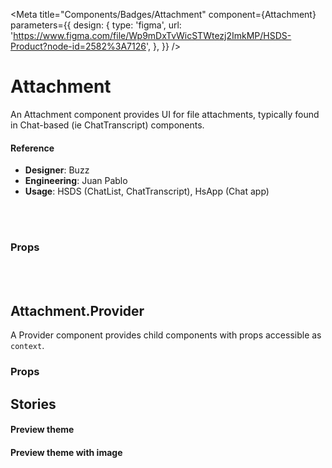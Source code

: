 
<Meta
  title="Components/Badges/Attachment"
  component={Attachment}
  parameters={{
    design: {
      type: 'figma',
      url:
        'https://www.figma.com/file/Wp9mDxTvWicSTWtezj2ImkMP/HSDS-Product?node-id=2582%3A7126',
    },
  }}
/>

# Attachment

An Attachment component provides UI for file attachments, typically found in Chat-based (ie ChatTranscript) components.

<Canvas>
  <Story name="default">
    <Attachment
      name={text('name', 'derek.png')}
      size={text('size', '5kb')}
      state={select(
        'state',
        {
          default: 'default',
          error: 'error',
        },
        'default'
      )}
      url={text(
        'url',
        'https://github.com/helpscout/hsds-react/raw/master/images/Blue.png'
      )}
    />
  </Story>
</Canvas>

#### Reference

- **Designer**: Buzz
- **Engineering**: Juan Pablo
- **Usage**: HSDS (ChatList, ChatTranscript), HsApp (Chat app)

<br />
<br />

### Props

<ArgsTable of={Attachment} />

<br />
<br />

## Attachment.Provider

A Provider component provides child components with props accessible as `context`.

### Props

<ArgsTable of={Attachment.Provider} />

## Stories

#### Preview theme

<Canvas>
  <Story name="Preview theme">
    <Attachment.Provider theme="preview">
      <Attachment
        name={text('name', 'derek.png')}
        size={text('size', '5kb')}
        state={select(
          'state',
          {
            default: 'default',
            error: 'error',
          },
          'default'
        )}
        url={text(
          'url',
          'https://github.com/helpscout/hsds-react/raw/master/images/Blue.png'
        )}
        imageUrl={select(
          'imageUrl',
          {
            none: null,
            'some image':
              'https://img.buzzfeed.com/buzzfeed-static/static/2014-12/5/11/enhanced/webdr06/longform-original-7538-1417798667-22.jpg?downsize=715:*&output-format=auto&output-quality=auto',
          },
          null
        )}
      />
    </Attachment.Provider>
  </Story>
</Canvas>

#### Preview theme with image

<Canvas>
  <Story name="Preview theme with image">
    <div style={{ width: '86px' }}>
      <Attachment.Provider theme="preview">
        <Attachment
          name={text('name', 'image.png')}
          imageUrl={
            'http://matthewjamestaylor.com/img/illustrations/large/how-to-convert-a-liquid-layout-to-fixed-width.jpg'
          }
        />
      </Attachment.Provider>
    </div>
  </Story>
</Canvas>
